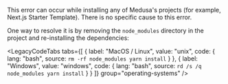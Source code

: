
This error can occur while installing any of Medusa's projects (for example, Next.js Starter Template). There is no specific cause to this error.

One way to resolve it is by removing the `node_modules` directory in the project and re-installing the dependencies:

<LegacyCodeTabs tabs={[
  {
    label: "MacOS / Linux",
    value: "unix",
    code: {
      lang: "bash",
      source: `rm -rf node_modules
yarn install`
    }
  },
  {
    label: "Windows",
    value: "windows",
    code: {
      lang: "bash",
      source: `rd /s /q node_modules
yarn install`
    }
  }
]} group="operating-systems" />
